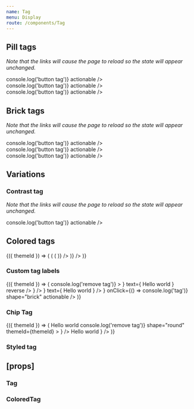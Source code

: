 ```yaml
---
name: Tag
menu: Display
route: /components/Tag
---
```



<PageTitle title="Tag" src="components/Tags" />

## Pill tags

_Note that the links will cause the page to reload so the state will appear unchanged._

<Playground>
  <ThemeWrapper>
    <Rhythm m={2}>
      <Tag size="small" label="Read only tag" />
      <Tag size="small" label="Button tag" onClick={() => console.log('button tag')} actionable />
      <Tag size="small" label="Link tag" as="a" href="#tag" actionable />
    </Rhythm>
    <br />
    <Rhythm m={2}>
      <Tag size="medium" label="Read only tag" />
      <Tag size="medium" label="Button tag" onClick={() => console.log('button tag')} actionable />
      <Tag size="medium" label="Link tag" as="a" href="#tag" actionable />
    </Rhythm>
    <br />
    <Rhythm m={2}>
      <Tag size="large" label="Read only tag" />
      <Tag size="large" label="Button tag" onClick={() => console.log('button tag')} actionable />
      <Tag size="large" label="Link tag" as="a" href="#tag" actionable />
    </Rhythm>
  </ThemeWrapper>
</Playground>

## Brick tags

_Note that the links will cause the page to reload so the state will appear unchanged._

<Playground>
  <ThemeWrapper>
    <Rhythm m={2}>
      <Tag size="small" shape="brick" label="Read only tag" />
      <Tag size="small" shape="brick" label="Button tag" onClick={() => console.log('button tag')} actionable />
      <Tag size="small" shape="brick" label="Link tag" as="a" href="#tag" actionable />
    </Rhythm>
    <br />
    <Rhythm m={2}>
      <Tag size="medium" shape="brick" label="Read only tag" />
      <Tag size="medium" shape="brick" label="Button tag" onClick={() => console.log('button tag')} actionable />
      <Tag size="medium" shape="brick" label="Link tag" as="a" href="#tag" actionable />
    </Rhythm>
    <br />
    <Rhythm m={2}>
      <Tag size="large" shape="brick" label="Read only tag" />
      <Tag size="large" shape="brick" label="Button tag" onClick={() => console.log('button tag')} actionable />
      <Tag size="large" shape="brick" label="Link tag" as="a" href="#tag" actionable />
    </Rhythm>
  </ThemeWrapper>
</Playground>

## Variations

### Contrast tag

_Note that the links will cause the page to reload so the state will appear unchanged._

<Playground>
  <ThemeWrapper contrast>
    <Rhythm m={2}>
      <Tag contrast label="Read only tag" />
      <Tag contrast label="Button tag" onClick={() => console.log('button tag')} actionable />
      <Tag contrast label="Link tag" as="a" href="#tag" actionable />
    </Rhythm>
  </ThemeWrapper>
</Playground>

## Colored tags

<Playground>
  <ThemeWrapper withThemeId>
    {({ themeId }) => (
      <Flex drection="row">
        <Looper
          list={[undefined, 'brick']}
          render={shape => (
            <Flex key={`shape-${shape}`} direction="column">
              <ColorLooper
                themeId={themeId}
                group="primary"
                render={({ id }) => (
                  <Rhythm key={`${shape}-${id}`} mb={1} mr={4}>
                    <TagGroup>
                      <ColoredTag shape={shape} colorId={id} label={`Color tag ${id}`} actionable />
                      <ColoredTag shape={shape} filled colorId={id} label={`Color tag ${id}`} actionable />
                    </TagGroup>
                  </Rhythm>
                )}
              />
            </Flex>
          )}
        />
      </Flex>
    )}
  </ThemeWrapper>
</Playground>

### Custom tag labels

<Playground>
  <ThemeWrapper withThemeId>
    {({ themeId }) => (
      <TagGroup>
        <Tag
          key="remove"
          label={
            <IconText
              icon={
                <IconButton
                  aria-label="Remove tag"
                  themeId={themeId}
                  color="neutral"
                  onClick={e => console.log('remove tag')}
                >
                  <TimesIcon scale="xsmall" />
                </IconButton>
              }
              text={
                <Rhythm mr={2}>
                  <span>Hello world</span>
                </Rhythm>
              }
              reverse
            />
          }
        />
        <Tag
          key="hello"
          label={
            <IconText
              icon={<BlobbrIcon scale="small" />}
              text={
                <Rhythm ml={2}>
                  <span>Hello world</span>
                </Rhythm>
              }
            />
          }
          onClick={() => console.log('tag')}
          shape="brick"
          actionable
        />
      </TagGroup>
    )}
  </ThemeWrapper>
</Playground>

### Chip Tag

<Playground>
  <ThemeWrapper withThemeId>
    {({ themeId }) => (
      <TagGroup>
        <Tag
          flush
          key="close"
          size="medium"
          label={
            <Flex direction="row" alignItems="center" justifyContent="space-between">
              <Rhythm m={1} mr={2}>
                <Avatar color="primary" size="xsmall" initials="EC" />
              </Rhythm>
              <Typography variants={['line-height-smash']}>Hello world</Typography>
              <Rhythm ml={4} p={1} style={{ marginRight: 5 }}>
                <IconButton
                  aria-label="Remove tag"
                  color="neutral"
                  noHeight
                  onClick={e => console.log('remove tag')}
                  shape="round"
                  themeId={themeId}
                >
                  <TimesIcon scale="xsmall" />
                </IconButton>
              </Rhythm>
            </Flex>
          }
        />
        <Tag
          flush
          key="check"
          size="medium"
          label={
            <Flex direction="row" alignItems="center" justifyContent="space-between">
              <Rhythm m={1} mr={2}>
                <Avatar color="primary" size="xsmall" initials="EC" />
              </Rhythm>
              <Typography variants={['line-height-smash']}>Hello world</Typography>
              <Rhythm mr={3} ml={4}>
                <CheckIcon scale="small" />
              </Rhythm>
            </Flex>
          }
        />
      </TagGroup>
    )}
  </ThemeWrapper>
</Playground>

### Styled tag

<Playground>
  <StyledTag label="Hello world" textColor="#fff" backgroundColor="#556270" borderColor="#333" />
</Playground>

## \[props\]

### Tag

<Props of={Tag} />

### ColoredTag

<Props of={ColoredTag} />
